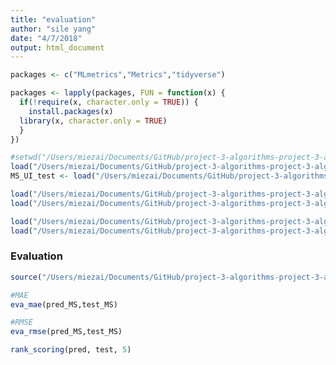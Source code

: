 ```yaml
---
title: "evaluation"
author: "sile yang"
date: "4/7/2018"
output: html_document
---
```


```r

packages <- c("MLmetrics","Metrics","tidyverse")

packages <- lapply(packages, FUN = function(x) {
  if(!require(x, character.only = TRUE)) {
    install.packages(x)
  library(x, character.only = TRUE)
  }
})
```

```r
#setwd("/Users/miezai/Documents/GitHub/project-3-algorithms-project-3-algorithms-group-5/data")
load("/Users/miezai/Documents/GitHub/project-3-algorithms-project-3-algorithms-group-5/data/EM_UI_test.RData")
MS_UI_test <- load("/Users/miezai/Documents/GitHub/project-3-algorithms-project-3-algorithms-group-5 copy/data/MS_UI_test.RData")

load("/Users/miezai/Documents/GitHub/project-3-algorithms-project-3-algorithms-group-5/data/movie_pred.RData")
load("/Users/miezai/Documents/GitHub/project-3-algorithms-project-3-algorithms-group-5 copy/data/MS_pred.RData")

load("/Users/miezai/Documents/GitHub/project-3-algorithms-project-3-algorithms-group-5/data/movie_EM_pred_11.RData")
load("/Users/miezai/Documents/GitHub/project-3-algorithms-project-3-algorithms-group-5/data/MS_EM_pred_9.RData")

```


### Evaluation 
```r
source("/Users/miezai/Documents/GitHub/project-3-algorithms-project-3-algorithms-group-5/lib/evaluation.R")

#MAE
eva_mae(pred_MS,test_MS)
```

```r
#RMSE
eva_rmse(pred_MS,test_MS)
```

```r
rank_scoring(pred, test, 5)
```


